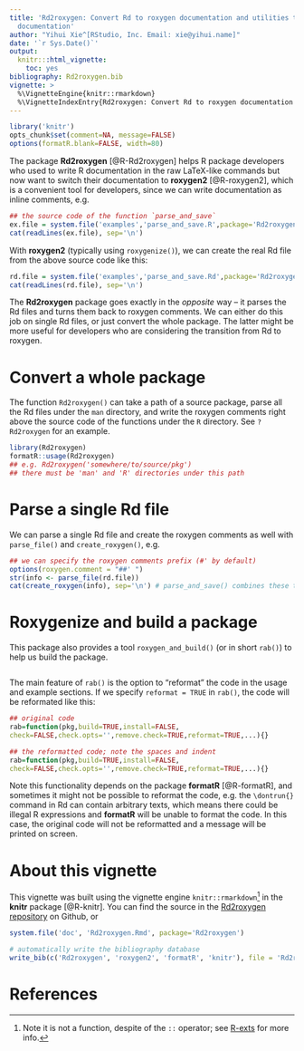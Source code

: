 ```yaml
---
title: 'Rd2roxygen: Convert Rd to roxygen documentation and utilities to enhance R
  documentation'
author: "Yihui Xie^[RStudio, Inc. Email: xie@yihui.name]"
date: '`r Sys.Date()`'
output:
  knitr:::html_vignette:
    toc: yes
bibliography: Rd2roxygen.bib
vignette: >
  %\VignetteEngine{knitr::rmarkdown}
  %\VignetteIndexEntry{Rd2roxygen: Convert Rd to roxygen documentation and utilities to enhance R documentation}
---
```


```r
library('knitr')
opts_chunk$set(comment=NA, message=FALSE)
options(formatR.blank=FALSE, width=80)
```

The package **Rd2roxygen** [@R-Rd2roxygen] helps R package developers who
used to write R documentation in the raw LaTeX-like commands but now want to
switch their documentation to **roxygen2** [@R-roxygen2], which is a
convenient tool for developers, since we can write documentation as inline
comments, e.g.

```r
## the source code of the function `parse_and_save`
ex.file = system.file('examples','parse_and_save.R',package='Rd2roxygen')
cat(readLines(ex.file), sep='\n')
```

With **roxygen2** (typically using `roxygenize()`), we can create the real
Rd file from the above source code like this:

```r
rd.file = system.file('examples','parse_and_save.Rd',package='Rd2roxygen')
cat(readLines(rd.file), sep='\n')
```

The **Rd2roxygen** package goes exactly in the _opposite_ way -- it parses
the Rd files and turns them back to roxygen comments. We can either do this
job on single Rd files, or just convert the whole package. The latter might
be more useful for developers who are considering the transition from Rd to
roxygen.

# Convert a whole package

The function `Rd2roxygen()` can take a path of a source package, parse all
the Rd files under the `man` directory, and write the roxygen comments right
above the source code of the functions under the `R` directory. See
`?Rd2roxygen` for an example.

```r
library(Rd2roxygen)
formatR::usage(Rd2roxygen)
## e.g. Rd2roxygen('somewhere/to/source/pkg')
## there must be 'man' and 'R' directories under this path
```

# Parse a single Rd file

We can parse a single Rd file and create the roxygen comments as well with
`parse_file()` and `create_roxygen()`, e.g.

```r
## we can specify the roxygen comments prefix (#' by default)
options(roxygen.comment = "##' ")
str(info <- parse_file(rd.file))
cat(create_roxygen(info), sep='\n') # parse_and_save() combines these two steps
```

# Roxygenize and build a package

This package also provides a tool `roxygen_and_build()` (or in short `rab()`)
to help us build the package.

```r
```

The main feature of `rab()` is the option to "reformat" the code in the
usage and example sections. If we specify `reformat = TRUE` in `rab()`, the
code will be reformated like this:

```r
## original code
rab=function(pkg,build=TRUE,install=FALSE,
check=FALSE,check.opts='',remove.check=TRUE,reformat=TRUE,...){}
```
```r
## the reformatted code; note the spaces and indent
rab=function(pkg,build=TRUE,install=FALSE,
check=FALSE,check.opts='',remove.check=TRUE,reformat=TRUE,...){}
```

Note this functionality depends on the package **formatR** [@R-formatR], and
sometimes it might not be possible to reformat the code, e.g. the
`\dontrun{}` command in Rd can contain arbitrary texts, which means there
could be illegal R expressions and **formatR** will be unable to format the
code. In this case, the original code will not be reformatted and a message
will be printed on screen.

# About this vignette

This vignette was built using the vignette engine `knitr::rmarkdown`^[Note
it is not a function, despite of the `::` operator; see
[R-exts](http://cran.rstudio.com/doc/manuals/r-release/R-exts.html#Non_002dSweave-vignettes)
for more info.] in the **knitr** package [@R-knitr]. You can find the source
in the [Rd2roxygen
repository](https://github.com/yihui/Rd2roxygen/tree/master/vignettes) on
Github, or

```r
system.file('doc', 'Rd2roxygen.Rmd', package='Rd2roxygen')
```

```r
# automatically write the bibliography database
write_bib(c('Rd2roxygen', 'roxygen2', 'formatR', 'knitr'), file = 'Rd2roxygen.bib')
```

# References
